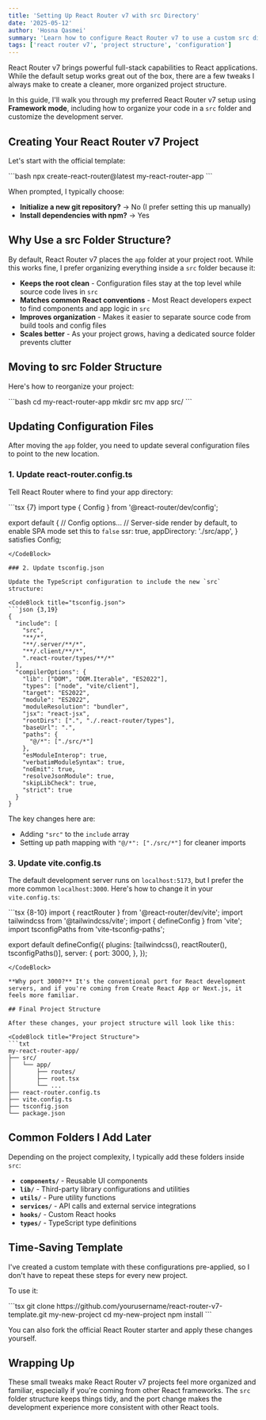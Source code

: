 ```yaml
---
title: 'Setting Up React Router v7 with src Directory'
date: '2025-05-12'
author: 'Hosna Qasmei'
summary: 'Learn how to configure React Router v7 to use a custom src directory structure for better code organization and a cleaner project layout.'
tags: ['react router v7', 'project structure', 'configuration']
---
```


React Router v7 brings powerful full-stack capabilities to React applications. While the default setup works great out of the box, there are a few tweaks I always make to create a cleaner, more organized project structure.

In this guide, I'll walk you through my preferred React Router v7 setup using **Framework mode**, including how to organize your code in a `src` folder and customize the development server.

## Creating Your React Router v7 Project

Let's start with the official template:

<CodeBlock title="bash">
```bash
npx create-react-router@latest my-react-router-app
```
</CodeBlock>

When prompted, I typically choose:

- **Initialize a new git repository?** → No (I prefer setting this up manually)
- **Install dependencies with npm?** → Yes

## Why Use a src Folder Structure?

By default, React Router v7 places the `app` folder at your project root. While this works fine, I prefer organizing everything inside a `src` folder because it:

- **Keeps the root clean** - Configuration files stay at the top level while source code lives in `src`
- **Matches common React conventions** - Most React developers expect to find components and app logic in `src`
- **Improves organization** - Makes it easier to separate source code from build tools and config files
- **Scales better** - As your project grows, having a dedicated source folder prevents clutter

## Moving to src Folder Structure

Here's how to reorganize your project:

<CodeBlock title="bash">
```bash
cd my-react-router-app
mkdir src
mv app src/
```
</CodeBlock>

## Updating Configuration Files

After moving the `app` folder, you need to update several configuration files to point to the new location.

### 1. Update react-router.config.ts

Tell React Router where to find your app directory:

<CodeBlock title="react-router.config.ts">
```tsx {7}
import type { Config } from '@react-router/dev/config';

export default {
  // Config options...
  // Server-side render by default, to enable SPA mode set this to `false`
  ssr: true,
  appDirectory: './src/app',
} satisfies Config;
```
</CodeBlock>

### 2. Update tsconfig.json

Update the TypeScript configuration to include the new `src` structure:

<CodeBlock title="tsconfig.json">
```json {3,19}
{
  "include": [
    "src",
    "**/*",
    "**/.server/**/*",
    "**/.client/**/*",
    ".react-router/types/**/*"
  ],
  "compilerOptions": {
    "lib": ["DOM", "DOM.Iterable", "ES2022"],
    "types": ["node", "vite/client"],
    "target": "ES2022",
    "module": "ES2022",
    "moduleResolution": "bundler",
    "jsx": "react-jsx",
    "rootDirs": [".", "./.react-router/types"],
    "baseUrl": ".",
    "paths": {
      "@/*": ["./src/*"]
    },
    "esModuleInterop": true,
    "verbatimModuleSyntax": true,
    "noEmit": true,
    "resolveJsonModule": true,
    "skipLibCheck": true,
    "strict": true
  }
}
```
</CodeBlock>

The key changes here are:

- Adding `"src"` to the `include` array
- Setting up path mapping with `"@/*": ["./src/*"]` for cleaner imports

### 3. Update vite.config.ts

The default development server runs on `localhost:5173`, but I prefer the more common `localhost:3000`. Here's how to change it in your `vite.config.ts`:

<CodeBlock title="vite.config.ts">
```tsx {8-10}
import { reactRouter } from '@react-router/dev/vite';
import tailwindcss from '@tailwindcss/vite';
import { defineConfig } from 'vite';
import tsconfigPaths from 'vite-tsconfig-paths';

export default defineConfig({
  plugins: [tailwindcss(), reactRouter(), tsconfigPaths()],
  server: {
    port: 3000,
  },
});
```
</CodeBlock>

**Why port 3000?** It's the conventional port for React development servers, and if you're coming from Create React App or Next.js, it feels more familiar.

## Final Project Structure

After these changes, your project structure will look like this:

<CodeBlock title="Project Structure">
```txt
my-react-router-app/
├── src/
│   └── app/
│       ├── routes/
│       ├── root.tsx
│       └── ... 
├── react-router.config.ts
├── vite.config.ts
├── tsconfig.json
└── package.json
```
</CodeBlock>

## Common Folders I Add Later

Depending on the project complexity, I typically add these folders inside `src`:

- **`components/`** - Reusable UI components
- **`lib/`** - Third-party library configurations and utilities
- **`utils/`** - Pure utility functions
- **`services/`** - API calls and external service integrations
- **`hooks/`** - Custom React hooks
- **`types/`** - TypeScript type definitions

## Time-Saving Template

I've created a custom template with these configurations pre-applied, so I don't have to repeat these steps for every new project.

To use it:

<CodeBlock title="bash">
```tsx
git clone https://github.com/yourusername/react-router-v7-template.git my-new-project
cd my-new-project
npm install
```
</CodeBlock>

You can also fork the official React Router starter and apply these changes yourself.

## Wrapping Up

These small tweaks make React Router v7 projects feel more organized and familiar, especially if you're coming from other React frameworks. The `src` folder structure keeps things tidy, and the port change makes the development experience more consistent with other React tools.
